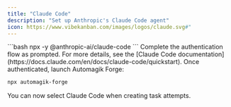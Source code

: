 ```yaml
---
title: "Claude Code"
description: "Set up Anthropic's Claude Code agent"
icon: https://www.vibekanban.com/images/logos/claude.svg#"
---
```


<Steps>
<Step title="Run Claude Code">
  ```bash
  npx -y @anthropic-ai/claude-code
  ```
</Step>

<Step title="Follow the login instructions">
  Complete the authentication flow as prompted. For more details, see the [Claude Code documentation](https://docs.claude.com/en/docs/claude-code/quickstart).
</Step>

<Step title="Start Automagik Forge">
  Once authenticated, launch Automagik Forge:

  ```bash
  npx automagik-forge
  ```

  You can now select Claude Code when creating task attempts.
</Step>
</Steps>

